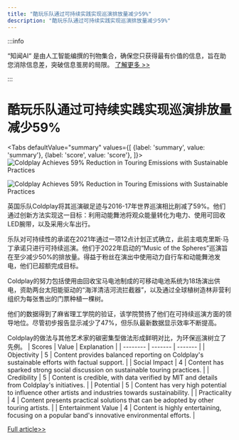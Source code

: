 ```yaml
---
title: "酷玩乐队通过可持续实践实现巡演排放量减少59%"
description: "酷玩乐队通过可持续实践实现巡演排放量减少59%"
---
```



:::info

“知闻AI“ 是由人工智能编撰的刊物集合，确保您只获得最有价值的信息，旨在助您消除信息差，突破信息茧房的局限。  [了解更多 >>](/zh-Hans/docs/guides)

:::

# 酷玩乐队通过可持续实践实现巡演排放量减少59%


<Tabs
	defaultValue="summary"
	values={[
	{label: 'summary', value: 'summary'},
	{label: 'score', value: 'score'},
]}>
<TabItem value="summary">
<img
  src="https://image.informedainews.com/2024/06/Ent-azu-1717494876-0.jpg"
  alt="Coldplay Achieves 59% Reduction in Touring Emissions with Sustainable Practices"
/>

<img
  src="https://image.informedainews.com/2024/06/Ent-p58-1717494876-1.jpg"
  alt="Coldplay Achieves 59% Reduction in Touring Emissions with Sustainable Practices"
/>



英国乐队Coldplay将其巡演碳足迹与2016-17年世界巡演相比削减了59%。他们通过创新方法实现这一目标：利用动能舞池将观众能量转化为电力、使用可回收LED腕带，以及采用火车出行。

乐队对可持续性的承诺在2021年通过一项12点计划正式确立，此前主唱克里斯·马丁承诺只进行可持续巡演。他们于2022年启动的“Music of the Spheres”巡演旨在至少减少50%的排放量。得益于粉丝在演出中使用动力自行车和动能舞池发电，他们已超额完成目标。

Coldplay的努力包括使用由回收宝马电池制成的可移动电池系统为18场演出供电，资助两台太阳能驱动的“海洋清洁河流拦截器”，以及通过全球植树造林非营利组织为每张售出的门票种植一棵树。

他们的数据得到了麻省理工学院的验证，该学院赞扬了他们在可持续巡演方面的领导地位。尽管初步报告显示减少了47%，但乐队最新数据显示效率不断提高。

Coldplay的做法与其他艺术家的碳密集型做法形成鲜明对比，为环保巡演树立了先例。
</TabItem>
<TabItem value="score">
	| Scores     | Value   | Explanation |
	| -------- | ------- | ------- |
	| Objectivity  | 5    | Content provides balanced reporting on Coldplay's sustainable efforts with factual support.    |
	| Social Impact | 4     | Content has sparked strong social discussion on sustainable touring practices.    |
	| Credibility    | 5    | Content is credible, with data verified by MIT and details from Coldplay's initiatives.    |
	| Potential    | 5    | Content has very high potential to influence other artists and industries towards sustainability.    |
	| Practicality    | 4    | Content presents practical solutions that can be adopted by other touring artists.    |
	| Entertainment Value    | 4    | Content is highly entertaining, focusing on a popular band's innovative environmental efforts.    |
</TabItem>
</Tabs>

[Full article>>](https://www.theguardian.com/music/article/2024/jun/04/coldplay-world-tour-eco-friendly-emissions-target-music-of-spheres)
